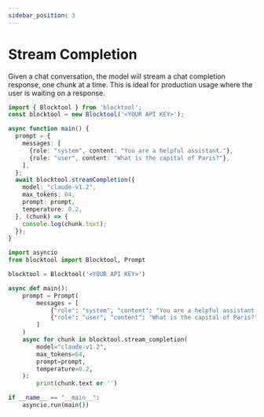 ```yaml
---
sidebar_position: 3
---
```


# Stream Completion

Given a chat conversation, the model will stream a chat completion response, one chunk at a time. This is ideal for production usage where the user is waiting on a response.


<Tabs>
<TabItem value="ts" label="TypeScript">

```ts
import { Blocktool } from 'blocktool';
const blocktool = new Blocktool('<YOUR API KEY>');

async function main() {
  prompt = {
    messages: [
      {role: "system", content: "You are a helpful assistant."},
      {role: "user", content: "What is the capital of Paris?"},
    ],
  };
  await blocktool.streamCompletion({
    model: "claude-v1.2",
    max_tokens: 64,
    prompt: prompt,
    temperature: 0.2,
  }, (chunk) => {
    console.log(chunk.text);
  });
}
```

</TabItem>
<TabItem value="py" label="Python">

```py
import asyncio
from blocktool import Blocktool, Prompt

blocktool = Blocktool('<YOUR API KEY>')

async def main():
    prompt = Prompt(
        messages = [
            {"role": "system", "content": "You are a helpful assistant."},
            {"role": "user", "content": "What is the capital of Paris?"},
        ]
    )
    async for chunk in blocktool.stream_completion(
        model="claude-v1.2",
        max_tokens=64,
        prompt=prompt,
        temperature=0.2,
    ):
        print(chunk.text or '')

if __name__ == "__main__":
    asyncio.run(main())
```

</TabItem>
</Tabs>
